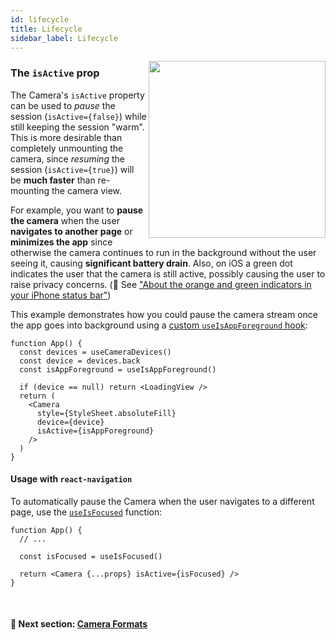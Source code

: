 ```yaml
---
id: lifecycle
title: Lifecycle
sidebar_label: Lifecycle
---
```



<div>
  <img align="right" width="283" src={useBaseUrl("img/example.png")} />
</div>

### The `isActive` prop

The Camera's `isActive` property can be used to _pause_ the session (`isActive={false}`) while still keeping the session "warm". This is more desirable than completely unmounting the camera, since _resuming_ the session (`isActive={true}`) will be **much faster** than re-mounting the camera view.

For example, you want to **pause the camera** when the user **navigates to another page** or **minimizes the app** since otherwise the camera continues to run in the background without the user seeing it, causing **significant battery drain**. Also, on iOS a green dot indicates the user that the camera is still active, possibly causing the user to raise privacy concerns. (🔗 See ["About the orange and green indicators in your iPhone status bar"](https://support.apple.com/en-us/HT211876))

This example demonstrates how you could pause the camera stream once the app goes into background using a [custom `useIsAppForeground` hook](https://github.com/mrousavy/react-native-vision-camera/blob/main/package/example/src/hooks/useIsForeground.ts):

```tsx
function App() {
  const devices = useCameraDevices()
  const device = devices.back
  const isAppForeground = useIsAppForeground()

  if (device == null) return <LoadingView />
  return (
    <Camera
      style={StyleSheet.absoluteFill}
      device={device}
      isActive={isAppForeground}
    />
  )
}
```

#### Usage with `react-navigation`

To automatically pause the Camera when the user navigates to a different page, use the [`useIsFocused`](https://reactnavigation.org/docs/use-is-focused/) function:

```tsx {4}
function App() {
  // ...

  const isFocused = useIsFocused()

  return <Camera {...props} isActive={isFocused} />
}
```

<br />

#### 🚀 Next section: [Camera Formats](formats)
